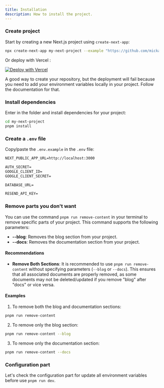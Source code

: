 ```yaml
---
title: Installation
description: How to install the project.
---
```


<Steps>

### Create project

Start by creating a new Next.js project using `create-next-app`:

```bash
npx create-next-app my-next-project --example "https://github.com/mickasmt/next-auth-roles-template"
```

Or deploy with Vercel :

[![Deploy with Vercel](https://vercel.com/button)](https://vercel.com/new/clone?repository-url=https%3A%2F%2Fgithub.com%2Fmickasmt%2Fnext-auth-roles-template)

<Callout type="warning" twClass="mt-4">
  A good way to create your repository, but the deployment will fail because you
  need to add your environment variables locally in your project. Follow the
  documentation for that.
</Callout>

### Install dependencies

Enter in the folder and install dependencies for your project:

```bash
cd my-next-project
pnpm install
```

### Create a `.env` file

Copy/paste the `.env.example` in the `.env` file:

```md title=".env"
NEXT_PUBLIC_APP_URL=http://localhost:3000

AUTH_SECRET=
GOOGLE_CLIENT_ID=
GOOGLE_CLIENT_SECRET=

DATABASE_URL=

RESEND_API_KEY=
```

### Remove parts you don't want

You can use the command `pnpm run remove-content` in your terminal to remove specific parts of your project. This command supports the following parameters:

- **--blog**: Removes the blog section from your project.
- **--docs**: Removes the documentation section from your project.

#### Recommendations

- **Remove Both Sections**: It is recommended to use `pnpm run remove-content` without specifying parameters (`--blog` or `--docs`). This ensures that all associated documents are properly removed, as some documents may not be deleted/updated if you remove "blog" after "docs" or vice versa.

#### Examples

1. To remove both the blog and documentation sections:

```bash
pnpm run remove-content
```

2. To remove only the blog section:

```bash
pnpm run remove-content --blog
```

3. To remove only the documentation section:

```bash
pnpm run remove-content --docs
```

### Configuration part

Let's check the configuration part for update all environment variables before use `pnpm run dev`.

</Steps>
